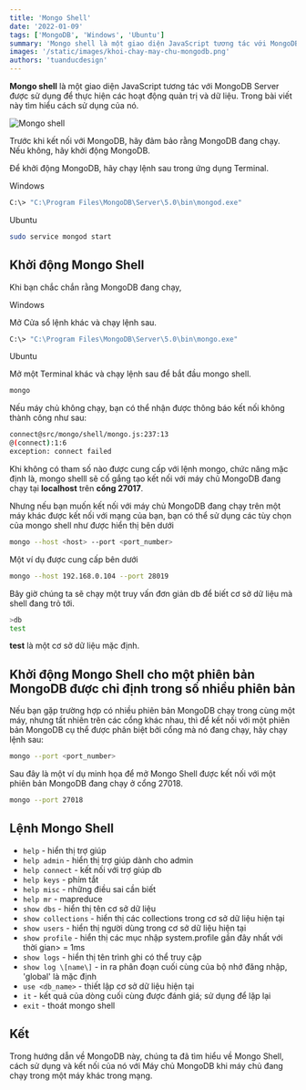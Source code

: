 ```yaml
---
title: 'Mongo Shell'
date: '2022-01-09'
tags: ['MongoDB', 'Windows', 'Ubuntu']
summary: 'Mongo shell là một giao diện JavaScript tương tác với MongoDB Server được sử dụng để thực hiện các hoạt động quản trị và dữ liệu. Trong bài viết này tìm hiểu cách sử dụng của nó.'
images: '/static/images/khoi-chay-may-chu-mongodb.png'
authors: 'tuanducdesign'
---
```


**Mongo shell** là một giao diện JavaScript tương tác với MongoDB Server được sử dụng để thực hiện các hoạt động quản trị và dữ liệu. Trong bài viết này tìm hiểu cách sử dụng của nó.

![Mongo shell](/static/images/khoi-chay-may-chu-mongodb.png)

Trước khi kết nối với MongoDB, hãy đảm bảo rằng MongoDB đang chạy. Nếu không, hãy khởi động MongoDB.

Để khởi động MongoDB, hãy chạy lệnh sau trong ứng dụng Terminal.

Windows

```bash
C:\> "C:\Program Files\MongoDB\Server\5.0\bin\mongod.exe"
```

Ubuntu

```bash
sudo service mongod start
```

## Khởi động Mongo Shell

Khi bạn chắc chắn rằng MongoDB đang chạy,

Windows

Mở Cửa sổ lệnh khác và chạy lệnh sau.

```bash
C:\> "C:\Program Files\MongoDB\Server\5.0\bin\mongo.exe"
```

Ubuntu

Mở một Terminal khác và chạy lệnh sau để bắt đầu mongo shell.

```bash
mongo
```

Nếu máy chủ không chạy, bạn có thể nhận được thông báo kết nối không thành công như sau:

```bash
connect@src/mongo/shell/mongo.js:237:13
@(connect):1:6
exception: connect failed
```

Khi không có tham số nào được cung cấp với lệnh mongo, chức năng mặc định là, mongo shelll sẽ cố gắng tạo kết nối với máy chủ MongoDB đang chạy tại **localhost** trên **cổng 27017**.

Nhưng nếu bạn muốn kết nối với máy chủ MongoDB đang chạy trên một máy khác được kết nối với mạng của bạn, bạn có thể sử dụng các tùy chọn của mongo shell như được hiển thị bên dưới

```bash
mongo --host <host> --port <port_number>
```

Một ví dụ được cung cấp bên dưới

```bash
mongo --host 192.168.0.104 --port 28019
```

Bây giờ chúng ta sẽ chạy một truy vấn đơn giản db để biết cơ sở dữ liệu mà shell đang trỏ tới.

```bash
>db
test
```

**test** là một cơ sở dữ liệu mặc định.

## Khởi động Mongo Shell cho một phiên bản MongoDB được chỉ định trong số nhiều phiên bản

Nếu bạn gặp trường hợp có nhiều phiên bản MongoDB chạy trong cùng một máy, nhưng tất nhiên trên các cổng khác nhau, thì để kết nối với một phiên bản MongoDB cụ thể được phân biệt bởi cổng mà nó đang chạy, hãy chạy lệnh sau:

```bash
mongo --port <port_number>
```

Sau đây là một ví dụ minh họa để mở Mongo Shell được kết nối với một phiên bản MongoDB đang chạy ở cổng 27018.

```bash
mongo --port 27018
```

## Lệnh Mongo Shell

- `help` - hiển thị trợ giúp
- `help admin` - hiển thị trợ giúp dành cho admin
- `help connect` - kết nối với trợ giúp db
- `help keys` - phím tắt
- `help misc` - những điều sai cần biết
- `help mr` - mapreduce
- `show dbs` - hiển thị tên cơ sở dữ liệu
- `show collections` - hiển thị các collections trong cơ sở dữ liệu hiện tại
- `show users` - hiển thị người dùng trong cơ sở dữ liệu hiện tại
- `show profile` - hiển thị các mục nhập system.profile gần đây nhất với thời gian> = 1ms
- `show logs` - hiển thị tên trình ghi có thể truy cập
- `show log \[name\]` - in ra phân đoạn cuối cùng của bộ nhớ đăng nhập, 'global' là mặc định
- `use <db_name>` - thiết lập cơ sở dữ liệu hiện tại
- `it` - kết quả của dòng cuối cùng được đánh giá; sử dụng để lặp lại
- `exit` - thoát mongo shell

## Kết

Trong hướng dẫn về MongoDB này, chúng ta đã tìm hiểu về Mongo Shell, cách sử dụng và kết nối của nó với Máy chủ MongoDB khi máy chủ đang chạy trong một máy khác trong mạng.
